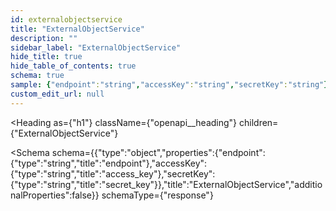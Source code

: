 ```yaml
---
id: externalobjectservice
title: "ExternalObjectService"
description: ""
sidebar_label: "ExternalObjectService"
hide_title: true
hide_table_of_contents: true
schema: true
sample: {"endpoint":"string","accessKey":"string","secretKey":"string"}
custom_edit_url: null
---
```



<Heading
  as={"h1"}
  className={"openapi__heading"}
  children={"ExternalObjectService"}
>
</Heading>





<Schema
  schema={{"type":"object","properties":{"endpoint":{"type":"string","title":"endpoint"},"accessKey":{"type":"string","title":"access_key"},"secretKey":{"type":"string","title":"secret_key"}},"title":"ExternalObjectService","additionalProperties":false}}
  schemaType={"response"}
>
  
</Schema>
            